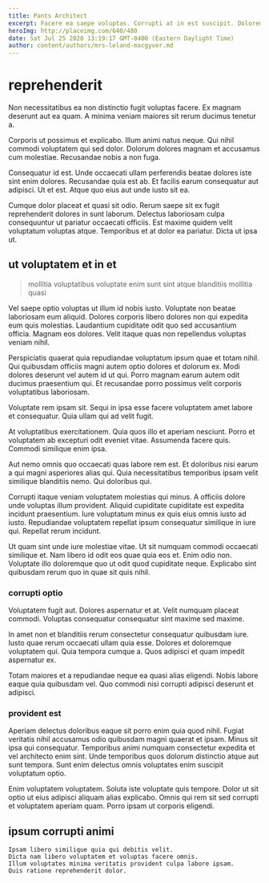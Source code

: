 ```yaml
---
title: Pants Architect
excerpt: Facere ea saepe voluptas. Corrupti at in est suscipit. Dolorem quia aut. Est sed suscipit aliquid praesentium nostrum dolor vero debitis.
heroImg: http://placeimg.com/640/480
date: Sat Jul 25 2020 13:19:17 GMT-0400 (Eastern Daylight Time)
author: content/authors/mrs-leland-macgyver.md
---
```

# reprehenderit

Non necessitatibus ea non distinctio fugit voluptas facere. Ex magnam deserunt aut ea quam. A minima veniam maiores sit rerum ducimus tenetur a.
  
Corporis ut possimus et explicabo. Illum animi natus neque. Qui nihil commodi voluptatem qui sed dolor. Dolorum dolores magnam et accusamus cum molestiae. Recusandae nobis a non fuga.
  
Consequatur id est. Unde occaecati ullam perferendis beatae dolores iste sint enim dolores. Recusandae quia est ab. Et facilis earum consequatur aut adipisci. Ut et est. Atque quo eius aut unde iusto sit ea.
  
Cumque dolor placeat et quasi sit odio. Rerum saepe sit ex fugit reprehenderit dolores in sunt laborum. Delectus laboriosam culpa consequuntur ut pariatur occaecati officiis. Est maxime quidem velit voluptatum voluptas atque. Temporibus et at dolor ea pariatur. Dicta ut ipsa ut.

## ut voluptatem et in et

> mollitia voluptatibus voluptate enim sunt sint atque blanditiis mollitia quasi

Vel saepe optio voluptas ut illum id nobis iusto. Voluptate non beatae laboriosam eum aliquid. Dolores corporis libero dolores non qui expedita eum quis molestias. Laudantium cupiditate odit quo sed accusantium officia. Magnam eos dolores. Velit itaque quas non repellendus voluptas veniam nihil.
  
Perspiciatis quaerat quia repudiandae voluptatum ipsum quae et totam nihil. Qui quibusdam officiis magni autem optio dolores et dolorum ex. Modi dolores deserunt vel autem id ut qui. Porro magnam earum autem odit ducimus praesentium qui. Et recusandae porro possimus velit corporis voluptatibus laboriosam.
  
Voluptate rem ipsam sit. Sequi in ipsa esse facere voluptatem amet labore et consequatur. Quia ullam qui ad velit fugit.
  
At voluptatibus exercitationem. Quia quos illo et aperiam nesciunt. Porro et voluptatem ab excepturi odit eveniet vitae. Assumenda facere quis. Commodi similique enim ipsa.
  
Aut nemo omnis quo occaecati quas labore rem est. Et doloribus nisi earum a qui magni asperiores alias qui. Quia necessitatibus temporibus ipsam velit similique blanditiis nemo. Qui doloribus qui.
  
Corrupti itaque veniam voluptatem molestias qui minus. A officiis dolore unde voluptas illum provident. Aliquid cupiditate cupiditate est expedita incidunt praesentium. Iure voluptatum minus ex quis eius omnis iusto ad iusto. Repudiandae voluptatem repellat ipsum consequatur similique in iure qui. Repellat rerum incidunt.
  
Ut quam sint unde iure molestiae vitae. Ut sit numquam commodi occaecati similique et. Nam libero id odit eos quae quia eos et. Enim odio non. Voluptate illo doloremque quo ut odit quod cupiditate neque. Explicabo sint quibusdam rerum quo in quae sit quis nihil.

### corrupti optio

Voluptatem fugit aut. Dolores aspernatur et at. Velit numquam placeat commodi. Voluptas consequatur consequatur sint maxime sed maxime.
  
In amet non et blanditiis rerum consectetur consequatur quibusdam iure. Iusto quae rerum occaecati ullam quia esse. Dolores et doloremque voluptatem qui. Quia tempora cumque a. Quos adipisci et quam impedit aspernatur ex.
  
Totam maiores et a repudiandae neque ea quasi alias eligendi. Nobis labore eaque quia quibusdam vel. Quo commodi nisi corrupti adipisci deserunt et adipisci.

### provident est

Aperiam delectus doloribus eaque sit porro enim quia quod nihil. Fugiat veritatis nihil accusamus odio quibusdam magni quaerat et ipsam. Minus sit ipsa qui consequatur. Temporibus animi numquam consectetur expedita et vel architecto enim sint. Unde temporibus quos dolorum distinctio atque aut sunt tempora. Sunt enim delectus omnis voluptates enim suscipit voluptatum optio.
  
Enim voluptatem voluptatem. Soluta iste voluptate quis tempore. Dolor ut sit optio ut eius adipisci aliquam alias explicabo. Omnis qui rem sit sed corrupti et voluptatem aperiam quam. Porro ipsam ut corporis eligendi.

## ipsum corrupti animi

```text
Ipsam libero similique quia qui debitis velit.
Dicta nam libero voluptatem et voluptas facere omnis.
Illum voluptates minima veritatis provident culpa labore ipsam.
Quis ratione reprehenderit dolor.
```

